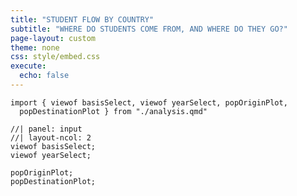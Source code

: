 ```yaml
---
title: "STUDENT FLOW BY COUNTRY"
subtitle: "WHERE DO STUDENTS COME FROM, AND WHERE DO THEY GO?"
page-layout: custom
theme: none
css: style/embed.css
execute:
  echo: false
---
```


```ojs
import { viewof basisSelect, viewof yearSelect, popOriginPlot,
  popDestinationPlot } from "./analysis.qmd"
```

```ojs
//| panel: input
//| layout-ncol: 2
viewof basisSelect;
viewof yearSelect;
```

::: {layout="[[1, 1]]"}

```ojs
popOriginPlot;
popDestinationPlot;
```
:::
